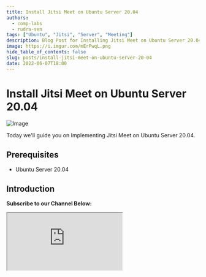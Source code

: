 ```yaml
---
title: Install Jitsi Meet on Ubuntu Server 20.04
authors:
  - comp-labs
  - rudra-sen
tags: ["Ubuntu", "Jitsi", "Server", "Meeting"]
description: Blog Post for Installing Jitsi Meet on Ubuntu Server 20.04.
image: https://i.imgur.com/mErPwqL.png
hide_table_of_contents: false
slug: posts/install-jitsi-meet-on-ubuntu-server-20-04
date: 2022-06-07T18:00
---
```


# Install Jitsi Meet on Ubuntu Server 20.04

![Image](/img/blog/)

Today we'll guide you on Implementing Jitsi Meet on Ubuntu Server 20.04.

<!-- truncate -->

## Prerequisites

- Ubuntu Server 20.04

## Introduction

**Subscribe to our Channel Below:**

<iframe
  src="https://complabs.in/html/subscribe.html"
  title="Subscribe Comp Labs"
  height="150"
></iframe>
